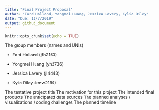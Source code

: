 ```yaml
---
title: "Final Project Proposal"
author: "Ford Holland, Yongmei Huang, Jessica Lavery, Kylie Riley"
date: "Due: 11/7/2019"
output: github_document
---
```


```r
knitr::opts_chunk$set(echo = TRUE)
```

The group members (names and UNIs)

* Ford Holland (jfh2150)

* Yongmei Huang (yh2736)

* Jessica Lavery (jl4443)

* Kylie Riley (kmw2189)

The tentative project title
The motivation for this project
The intended final products
The anticipated data sources
The planned analyses / visualizations / coding challenges
The planned timeline